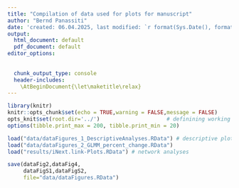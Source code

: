 ```yaml
---
title: "Compilation of data used for plots for manuscript"
author: "Bernd Panassiti"
date: 'created: 06.04.2025, last modified: `r format(Sys.Date(), format="%d.%m.%Y")`'
output:
  html_document: default
  pdf_document: default
editor_options: 
  
  
  chunk_output_type: console
  header-includes:
    \AtBeginDocument{\let\maketitle\relax}
---
```



```r
library(knitr)
knitr::opts_chunk$set(echo = TRUE,warning = FALSE,message = FALSE)
opts_knit$set(root.dir='../')                     # definining working directory; or normalizePath('../')
options(tibble.print_max = 200, tibble.print_min = 20)
```

```r

load("data/dataFigures_1_DescriptiveAnalyses.RData") # descriptive plots
load("data/dataFigures_2_GLMM_percent_change.RData")
load("results/iNext.link-Plots.RData") # network analyses
```

```r
save(dataFig2,dataFig4,
     dataFigS1,dataFigS2,
     file="data/dataFigures.RData")
```

